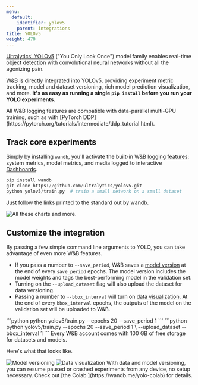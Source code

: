 ```yaml
---
menu:
  default:
    identifier: yolov5
    parent: integrations
title: YOLOv5
weight: 470
---
```


<Card title="Try in Colab" href="https://colab.research.google.com/github/wandb/examples/blob/master/colabs/yolo/Train_and_Debug_YOLOv5_Models_with_Weights_%26_Biases_.ipynb" icon="python"/>

[Ultralytics' YOLOv5](https://ultralytics.com/yolo) ("You Only Look Once") model family enables real-time object detection with convolutional neural networks without all the agonizing pain.

[W&B](https://wandb.com) is directly integrated into YOLOv5, providing experiment metric tracking, model and dataset versioning, rich model prediction visualization, and more. **It's as easy as running a single `pip install` before you run your YOLO experiments.**

<Note>
All W&B logging features are compatible with data-parallel multi-GPU training, such as with [PyTorch DDP](https://pytorch.org/tutorials/intermediate/ddp_tutorial.html).
</Note>

## Track core experiments
Simply by installing `wandb`, you'll activate the built-in W&B [logging features](/guides/models/track/log/): system metrics, model metrics, and media logged to interactive [Dashboards](/guides/models/track/workspaces).

```python
pip install wandb
git clone https://github.com/ultralytics/yolov5.git
python yolov5/train.py  # train a small network on a small dataset
```

Just follow the links printed to the standard out by wandb.

<Frame>
    <img src="/images/integrations/yolov5_experiment_tracking.png" alt="All these charts and more."  />
</Frame>

## Customize the integration

By passing a few simple command line arguments to YOLO, you can take advantage of even more W&B features.

* If you pass a number to `--save_period`, W&B saves a [model version](/guides/core/registry/) at the end of every `save_period` epochs. The model version includes the model weights and tags the best-performing model in the validation set.
* Turning on the `--upload_dataset` flag will also upload the dataset for data versioning.
* Passing a number to `--bbox_interval` will turn on [data visualization](../). At the end of every `bbox_interval` epochs, the outputs of the model on the validation set will be uploaded to W&B.

<Tabs>
<Tab title="Model Versioning Only">
```python
python yolov5/train.py --epochs 20 --save_period 1
```
</Tab>
<Tab title="Model Versioning and Data Visualization">
```python
python yolov5/train.py --epochs 20 --save_period 1 \
  --upload_dataset --bbox_interval 1
```
</Tab>
</Tabs>

<Note>
Every W&B account comes with 100 GB of free storage for datasets and models.
</Note>

Here's what that looks like.

<Frame>
    <img src="/images/integrations/yolov5_model_versioning.png" alt="Model versioning"  />
</Frame>

<Frame>
    <img src="/images/integrations/yolov5_data_visualization.png" alt="Data visualization"  />
</Frame>

<Note>
With data and model versioning, you can resume paused or crashed experiments from any device, no setup necessary. Check out [the Colab ](https://wandb.me/yolo-colab) for details.
</Note>